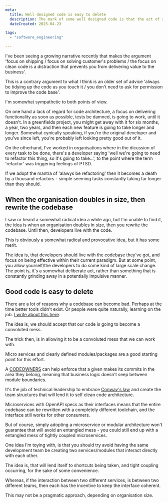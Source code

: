 ```yaml
---
meta:
  title: Well designed code is easy to delete
  description: The mark of some well designed code is that the act of replacing it is some what straight forward.
  dateCreated: 2025-04-23

tags: 
  - "software_engineering"

---
```


I've been seeing a growing narrative recently that makes the argument 'focus on shipping / focus on solving customer's problems / the focus on clean code is a distraction that prevents you from delivering value to the business'. 

This is a contrary argument to what I think is an older set of advice 'always be tidying up the code as you touch it / you don't need to ask for permission to improve the code base'. 

I'm somewhat sympathetic to both points of view. 

On one hand a lack of regard for code architecture, a focus on delivering functionality as soon as possible, tests be damned, is going to work, until it doesn't. In a greenfields project, you might get away with it for six months, a year, two years, and then each new feature is going to take longer and longer. Somewhat cynically speaking, if you're the original developer and you've since left, you're probably left looking pretty good out of it. 

On the otherhand, I've worked in organisations where in the dicussion of every task to be done, there's a developer saying 'well we're going to need to refactor this thing, so it's going to take...', to the point where the term 'refactor' was triggering feelings of PTSD. 

If we adopt the mantra of 'alawys be refactoring' then it becomes a death by a thousand refactors - simple seeming tasks constantly taking far longer than they should. 

## When the organisation doubles in size, then rewrite the codebase

I saw or heard a somewhat radical idea a while ago, but I'm unable to find it, the idea is when an organisation doubles in size, then you rewrite the codebase. Until then, developers live with the code. 

This is obviously a somewhat radical and provocative idea, but it has some merit. 

The idea is, that developers should live with the codebase they've got, and focus on being effective within their current paradigm. But at some point, you allow yourself/the developers to do some kind of large scale change. The point is, it's a somewhat deliberate act, rather than something that is constantly grinding away in a potentially impulsive manner. 

## Good code is easy to delete 

There are a lot of reasons why a codebase can become bad. Perhaps at the time better tools didn't exist. Or people were quite naturally, learning on the job. [I write about this here](./the_natural_state_of_software_is_chaos). 

The idea is, we should accept that our code is going to become a convoluted mess. 

The trick then, is in allowing it to be a convoluted mess that we can work with. 

Micro services and clearly defined modules/packages are a good starting point for this effort. 

A [CODEOWNERS](https://docs.github.com/en/repositories/managing-your-repositorys-settings-and-features/customizing-your-repository/about-code-owners) can help enforce that a given makes its commits in the area they belong, meaning that business logic doesn't seep between module boundaries. 

It's the job of technical leadership to embrace [Conway's law](https://en.wikipedia.org/wiki/Conway%27s_law) and create the team structures that will lend it to self clean code architecture. 

Microservices with OpenAPI specs as their interfaces means that the entire codebase can be rewritten with a completely different toolchain, and the interface still works for other consumers. 

But of course, simply adopting a microservice or modular architecture won't guarantee that will avoid an entangled mess - you could still end up with a entangled mess of tightly coupled microservices. 

One idea I'm toying with, is that you should try avoid having the same development team be creating two services/modules that interact directly with each other. 

The idea is, that will lend itself to shortcuts being taken, and tight coupling occurring, for the sake of some convenience. 

Whereas, if the interaction between two different services, is between two different teams, then each has the incentive to keep the interface coherent. 

This may not be a pragmatic approach, depending on organisation size.








